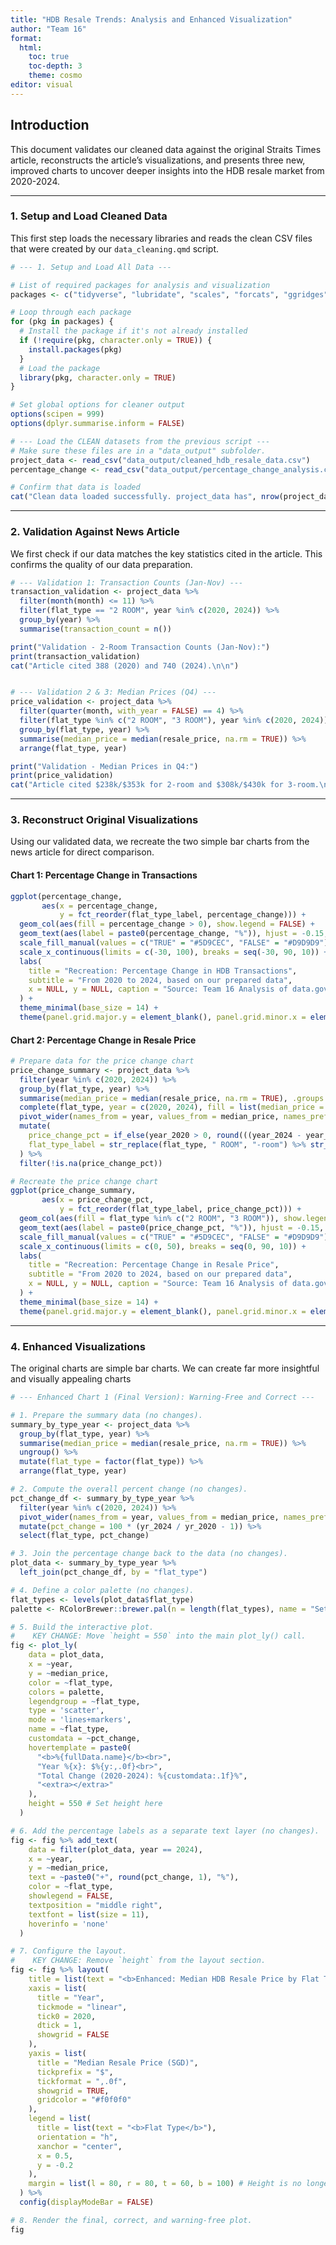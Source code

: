 ```yaml
---
title: "HDB Resale Trends: Analysis and Enhanced Visualization"
author: "Team 16"
format: 
  html:
    toc: true
    toc-depth: 3
    theme: cosmo
editor: visual
---
```


## Introduction

This document validates our cleaned data against the original Straits Times article, reconstructs the article's visualizations, and presents three new, improved charts to uncover deeper insights into the HDB resale market from 2020-2024.

------------------------------------------------------------------------

### **1. Setup and Load Cleaned Data**

This first step loads the necessary libraries and reads the clean CSV files that were created by our `data_cleaning.qmd` script.

```r
# --- 1. Setup and Load All Data ---

# List of required packages for analysis and visualization
packages <- c("tidyverse", "lubridate", "scales", "forcats", "ggridges", "plotly", "sf","patchwork")

# Loop through each package
for (pkg in packages) {
  # Install the package if it's not already installed
  if (!require(pkg, character.only = TRUE)) {
    install.packages(pkg)
  }
  # Load the package
  library(pkg, character.only = TRUE)
}

# Set global options for cleaner output
options(scipen = 999)
options(dplyr.summarise.inform = FALSE)

# --- Load the CLEAN datasets from the previous script ---
# Make sure these files are in a "data_output" subfolder.
project_data <- read_csv("data_output/cleaned_hdb_resale_data.csv")
percentage_change <- read_csv("data_output/percentage_change_analysis.csv")

# Confirm that data is loaded
cat("Clean data loaded successfully. project_data has", nrow(project_data), "rows.\n")
```

------------------------------------------------------------------------

### **2. Validation Against News Article**

We first check if our data matches the key statistics cited in the article. This confirms the quality of our data preparation.

```r
# --- Validation 1: Transaction Counts (Jan-Nov) ---
transaction_validation <- project_data %>%
  filter(month(month) <= 11) %>%
  filter(flat_type == "2 ROOM", year %in% c(2020, 2024)) %>%
  group_by(year) %>%
  summarise(transaction_count = n())

print("Validation - 2-Room Transaction Counts (Jan-Nov):")
print(transaction_validation)
cat("Article cited 388 (2020) and 740 (2024).\n\n")


# --- Validation 2 & 3: Median Prices (Q4) ---
price_validation <- project_data %>%
  filter(quarter(month, with_year = FALSE) == 4) %>%
  filter(flat_type %in% c("2 ROOM", "3 ROOM"), year %in% c(2020, 2024)) %>%
  group_by(flat_type, year) %>%
  summarise(median_price = median(resale_price, na.rm = TRUE)) %>%
  arrange(flat_type, year)

print("Validation - Median Prices in Q4:")
print(price_validation)
cat("Article cited $238k/$353k for 2-room and $308k/$430k for 3-room.\n")
```

------------------------------------------------------------------------

### **3. Reconstruct Original Visualizations**

Using our validated data, we recreate the two simple bar charts from the news article for direct comparison.

#### **Chart 1: Percentage Change in Transactions**

```r
ggplot(percentage_change, 
       aes(x = percentage_change, 
           y = fct_reorder(flat_type_label, percentage_change))) +
  geom_col(aes(fill = percentage_change > 0), show.legend = FALSE) +
  geom_text(aes(label = paste0(percentage_change, "%")), hjust = -0.15, size = 3.5, color = "black") +
  scale_fill_manual(values = c("TRUE" = "#5D9CEC", "FALSE" = "#D9D9D9")) +
  scale_x_continuous(limits = c(-30, 100), breaks = seq(-30, 90, 10)) +
  labs(
    title = "Recreation: Percentage Change in HDB Transactions",
    subtitle = "From 2020 to 2024, based on our prepared data",
    x = NULL, y = NULL, caption = "Source: Team 16 Analysis of data.gov.sg"
  ) +
  theme_minimal(base_size = 14) +
  theme(panel.grid.major.y = element_blank(), panel.grid.minor.x = element_blank(), plot.title.position = "plot")
```

#### **Chart 2: Percentage Change in Resale Price**

```r
# Prepare data for the price change chart
price_change_summary <- project_data %>%
  filter(year %in% c(2020, 2024)) %>%
  group_by(flat_type, year) %>%
  summarise(median_price = median(resale_price, na.rm = TRUE), .groups = "drop") %>%
  complete(flat_type, year = c(2020, 2024), fill = list(median_price = 0)) %>%
  pivot_wider(names_from = year, values_from = median_price, names_prefix = "year_") %>%
  mutate(
    price_change_pct = if_else(year_2020 > 0, round(((year_2024 - year_2020) / year_2020) * 100, 1), NA_real_),
    flat_type_label = str_replace(flat_type, " ROOM", "-room") %>% str_to_title()
  ) %>%
  filter(!is.na(price_change_pct))

# Recreate the price change chart
ggplot(price_change_summary, 
       aes(x = price_change_pct, 
           y = fct_reorder(flat_type_label, price_change_pct))) +
  geom_col(aes(fill = flat_type %in% c("2 ROOM", "3 ROOM")), show.legend = FALSE) +
  geom_text(aes(label = paste0(price_change_pct, "%")), hjust = -0.15, size = 3.5, color = "black") +
  scale_fill_manual(values = c("TRUE" = "#5D9CEC", "FALSE" = "#D9D9D9")) +
  scale_x_continuous(limits = c(0, 50), breaks = seq(0, 90, 10)) +
  labs(
    title = "Recreation: Percentage Change in Resale Price",
    subtitle = "From 2020 to 2024, based on our prepared data",
    x = NULL, y = NULL, caption = "Source: Team 16 Analysis of data.gov.sg"
  ) +
  theme_minimal(base_size = 14) +
  theme(panel.grid.major.y = element_blank(), panel.grid.minor.x = element_blank(), plot.title.position = "plot")
```

------------------------------------------------------------------------

### **4. Enhanced Visualizations**

The original charts are simple bar charts. We can create far more insightful and visually appealing charts

```r
# --- Enhanced Chart 1 (Final Version): Warning-Free and Correct ---

# 1. Prepare the summary data (no changes).
summary_by_type_year <- project_data %>%
  group_by(flat_type, year) %>%
  summarise(median_price = median(resale_price, na.rm = TRUE)) %>%
  ungroup() %>%
  mutate(flat_type = factor(flat_type)) %>%
  arrange(flat_type, year)

# 2. Compute the overall percent change (no changes).
pct_change_df <- summary_by_type_year %>%
  filter(year %in% c(2020, 2024)) %>%
  pivot_wider(names_from = year, values_from = median_price, names_prefix = "yr_") %>%
  mutate(pct_change = 100 * (yr_2024 / yr_2020 - 1)) %>%
  select(flat_type, pct_change)

# 3. Join the percentage change back to the data (no changes).
plot_data <- summary_by_type_year %>%
  left_join(pct_change_df, by = "flat_type")

# 4. Define a color palette (no changes).
flat_types <- levels(plot_data$flat_type)
palette <- RColorBrewer::brewer.pal(n = length(flat_types), name = "Set2")

# 5. Build the interactive plot.
#    KEY CHANGE: Move `height = 550` into the main plot_ly() call.
fig <- plot_ly(
    data = plot_data,
    x = ~year,
    y = ~median_price,
    color = ~flat_type,
    colors = palette,
    legendgroup = ~flat_type,
    type = 'scatter',
    mode = 'lines+markers',
    name = ~flat_type,
    customdata = ~pct_change,
    hovertemplate = paste0(
      "<b>%{fullData.name}</b><br>",
      "Year %{x}: $%{y:,.0f}<br>",
      "Total Change (2020-2024): %{customdata:.1f}%",
      "<extra></extra>"
    ),
    height = 550 # Set height here
  )

# 6. Add the percentage labels as a separate text layer (no changes).
fig <- fig %>% add_text(
    data = filter(plot_data, year == 2024),
    x = ~year,
    y = ~median_price,
    text = ~paste0("+", round(pct_change, 1), "%"),
    color = ~flat_type,
    showlegend = FALSE,
    textposition = "middle right",
    textfont = list(size = 11),
    hoverinfo = 'none'
  )

# 7. Configure the layout.
#    KEY CHANGE: Remove `height` from the layout section.
fig <- fig %>% layout(
    title = list(text = "<b>Enhanced: Median HDB Resale Price by Flat Type (2020–2024)</b>", y = 0.95),
    xaxis = list(
      title = "Year",
      tickmode = "linear",
      tick0 = 2020,
      dtick = 1,
      showgrid = FALSE
    ),
    yaxis = list(
      title = "Median Resale Price (SGD)",
      tickprefix = "$",
      tickformat = ",.0f",
      showgrid = TRUE,
      gridcolor = "#f0f0f0"
    ),
    legend = list(
      title = list(text = "<b>Flat Type</b>"),
      orientation = "h",
      xanchor = "center",
      x = 0.5,
      y = -0.2
    ),
    margin = list(l = 80, r = 80, t = 60, b = 100) # Height is no longer needed here
  ) %>%
  config(displayModeBar = FALSE)

# 8. Render the final, correct, and warning-free plot.
fig
```
